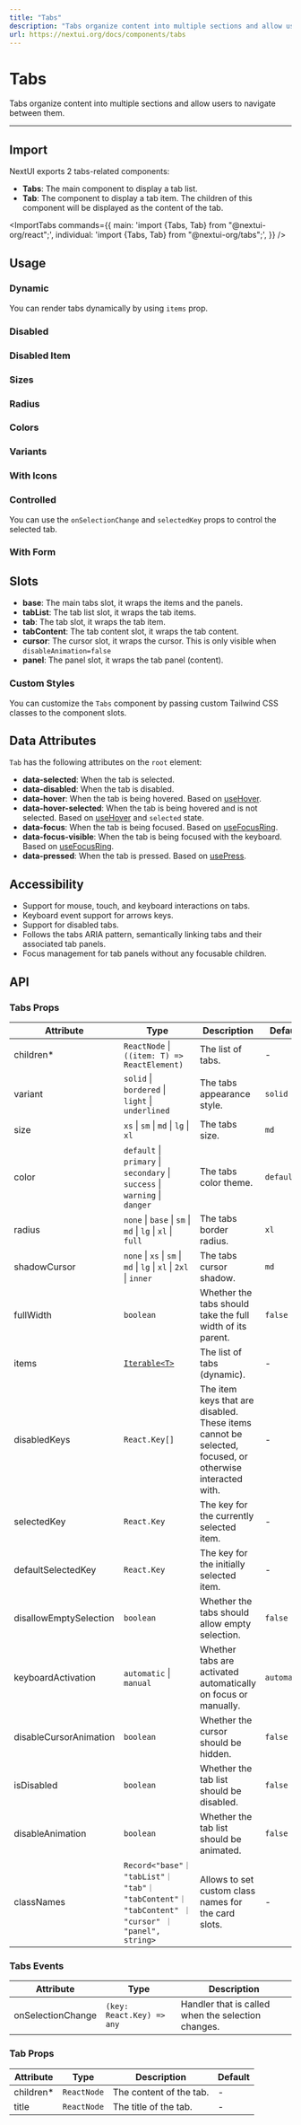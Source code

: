 ```yaml
---
title: "Tabs"
description: "Tabs organize content into multiple sections and allow users to navigate between them."
url: https://nextui.org/docs/components/tabs
---
```


# Tabs

Tabs organize content into multiple sections and allow users to navigate between them.

<ComponentLinks component="tabs" reactAriaHook="useTabList" />

---

## Import

NextUI exports 2 tabs-related components:

- **Tabs**: The main component to display a tab list.
- **Tab**: The component to display a tab item. The children of this component will be displayed as the content of the tab.

<ImportTabs
  commands={{
    main: 'import {Tabs, Tab} from "@nextui-org/react";',
    individual: 'import {Tabs, Tab} from "@nextui-org/tabs";',
  }}
/>

## Usage

<CodeDemo title="Usage" files={tabsContent.usage} />

### Dynamic

You can render tabs dynamically by using `items` prop.

<CodeDemo title="Dynamic" files={tabsContent.dynamic} />

### Disabled

<CodeDemo title="Disabled" files={tabsContent.disabled} />

### Disabled Item

<CodeDemo title="Disabled Item" files={tabsContent.disabledItem} />

### Sizes

<CodeDemo title="Sizes" files={tabsContent.sizes} />

### Radius

<CodeDemo title="Radius" files={tabsContent.radius} />

### Colors

<CodeDemo title="Colors" files={tabsContent.colors} />

### Variants

<CodeDemo title="Variants" files={tabsContent.variants} />

### With Icons

<CodeDemo title="With Icons" files={tabsContent.icons} />

### Controlled

You can use the `onSelectionChange` and `selectedKey` props to control the selected tab.

<CodeDemo title="Controlled" files={tabsContent.controlled} />

### With Form

<CodeDemo title="With Form" files={tabsContent.form} />

## Slots

- **base**: The main tabs slot, it wraps the items and the panels.
- **tabList**: The tab list slot, it wraps the tab items.
- **tab**: The tab slot, it wraps the tab item.
- **tabContent**: The tab content slot, it wraps the tab content.
- **cursor**: The cursor slot, it wraps the cursor. This is only visible when `disableAnimation=false`
- **panel**: The panel slot, it wraps the tab panel (content).

### Custom Styles

You can customize the `Tabs` component by passing custom Tailwind CSS classes to the component slots.

<CodeDemo title="Custom Styles" files={tabsContent.customStyles} />

<Spacer y={4} />

## Data Attributes

`Tab` has the following attributes on the `root` element:

- **data-selected**:
  When the tab is selected.
- **data-disabled**:
  When the tab is disabled.
- **data-hover**:
  When the tab is being hovered. Based on [useHover](https://react-spectrum.adobe.com/react-aria/useHover.html).
- **data-hover-selected**:
  When the tab is being hovered and is not selected. Based on [useHover](https://react-spectrum.adobe.com/react-aria/useHover.html) and `selected` state.
- **data-focus**:
  When the tab is being focused. Based on [useFocusRing](https://react-spectrum.adobe.com/react-aria/useFocusRing.html).
- **data-focus-visible**:
  When the tab is being focused with the keyboard. Based on [useFocusRing](https://react-spectrum.adobe.com/react-aria/useFocusRing.html).
- **data-pressed**:
  When the tab is pressed. Based on [usePress](https://react-spectrum.adobe.com/react-aria/usePress.html).

<Spacer y={4} />

## Accessibility

- Support for mouse, touch, and keyboard interactions on tabs.
- Keyboard event support for arrows keys.
- Support for disabled tabs.
- Follows the tabs ARIA pattern, semantically linking tabs and their associated tab panels.
- Focus management for tab panels without any focusable children.

<Spacer y={4} />

## API

### Tabs Props

| Attribute              | Type                                                                                                   | Description                                                                                             | Default     |
| ---------------------- | ------------------------------------------------------------------------------------------------------ | ------------------------------------------------------------------------------------------------------- | ----------- |
| children\*             | `ReactNode` \| `((item: T) => ReactElement)`                                                           | The list of tabs.                                                                                       | -           |
| variant                | `solid` \| `bordered` \| `light` \| `underlined`                                                       | The tabs appearance style.                                                                              | `solid`     |
| size                   | `xs` \| `sm` \| `md` \| `lg` \| `xl`                                                                   | The tabs size.                                                                                          | `md`        |
| color                  | `default` \| `primary` \| `secondary` \| `success` \| `warning` \| `danger`                            | The tabs color theme.                                                                                   | `default`   |
| radius                 | `none` \| `base` \| `sm` \| `md` \| `lg` \| `xl` \| `full`                                             | The tabs border radius.                                                                                 | `xl`        |
| shadowCursor           | `none` \| `xs` \| `sm` \| `md` \| `lg` \| `xl` \| `2xl` \| `inner`                                     | The tabs cursor shadow.                                                                                 | `md`        |
| fullWidth              | `boolean`                                                                                              | Whether the tabs should take the full width of its parent.                                              | `false`     |
| items                  | [`Iterable<T>`](https://developer.mozilla.org/en-US/docs/Web/JavaScript/Reference/Iteration_protocols) | The list of tabs (dynamic).                                                                             | -           |
| disabledKeys           | `React.Key[]`                                                                                          | The item keys that are disabled. These items cannot be selected, focused, or otherwise interacted with. | -           |
| selectedKey            | `React.Key`                                                                                            | The key for the currently selected item.                                                                | -           |
| defaultSelectedKey     | `React.Key`                                                                                            | The key for the initially selected item.                                                                | -           |
| disallowEmptySelection | `boolean`                                                                                              | Whether the tabs should allow empty selection.                                                          | `false`     |
| keyboardActivation     | `automatic` \| `manual`                                                                                | Whether tabs are activated automatically on focus or manually.                                          | `automatic` |
| disableCursorAnimation | `boolean`                                                                                              | Whether the cursor should be hidden.                                                                    | `false`     |
| isDisabled             | `boolean`                                                                                              | Whether the tab list should be disabled.                                                                | `false`     |
| disableAnimation       | `boolean`                                                                                              | Whether the tab list should be animated.                                                                | `false`     |
| classNames             | `Record<"base"｜ "tabList"｜ "tab"｜ "tabContent"｜ "tabContent" ｜ "cursor" ｜ "panel", string>`      | Allows to set custom class names for the card slots.                                                    | -           |

### Tabs Events

| Attribute         | Type                      | Description                                        |
| ----------------- | ------------------------- | -------------------------------------------------- |
| onSelectionChange | `(key: React.Key) => any` | Handler that is called when the selection changes. |

### Tab Props

| Attribute  | Type        | Description             | Default |
| ---------- | ----------- | ----------------------- | ------- |
| children\* | `ReactNode` | The content of the tab. | -       |
| title      | `ReactNode` | The title of the tab.   | -       |
